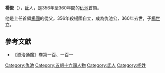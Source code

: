 '''楊俊'''（{{bd|?||360年||}}），[[氐|氐]]人，是356年至360年間的[[仇池|仇池]]首領。

他是上任首領[[楊國|楊國]]的從父，356年殺楊國自立，成為仇池公，360年去世，子[[楊世|楊世]]立。

{{start box}}
{{s-before|[[楊國|楊國]]}}
{{s-title|[[仇池|仇池]]首領|356年—360年}}
{{s-after|[[楊世|楊世]]}}
{{end box}}

==參考文獻==
*《資治通鑑》卷第一百、一百一

[[Category:仇池|Category:仇池]]
[[Category:五胡十六國人物|Category:五胡十六國人物]]
[[Category:氐人|Category:氐人]]
[[Category:杨姓|Category:杨姓]]